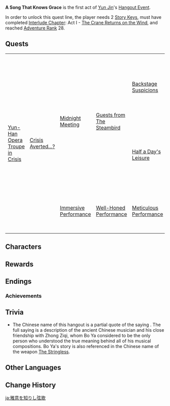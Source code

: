 {{Act Infobox
|image          = Story Card Hangout Yun Jin.png
|type           = Hangout
|actNum         = I
|character      = Yun Jin
|ARReq          = 28
|archonQuestReq = [[Interlude Chapter]]: Act I - [[The Crane Returns on the Wind]]
|keyReq         = 2
}}
'''A Song That Knows Grace ''' is the first act of [[Yun Jin]]'s [[Hangout Event]].

In order to unlock this quest line, the player needs 2 [[Story Key]]s, must have completed [[Interlude Chapter]]: Act I - [[The Crane Returns on the Wind]], and reached [[Adventure Rank]] 28.

==Quests==
{| class="wikitable" style="width:100%;"
|-
| rowspan="6" |[[Countryside Wandering|Yun-Han Opera Troupe in Crisis]]
| rowspan="6" |[[Countryside Wandering|Crisis Averted...?]]
| rowspan="5" |[[After the Curtain Falls|Midnight Meeting]]
| rowspan="5" |[[After the Curtain Falls|Guests from The Steambird]]
| rowspan="3" |[[Backstage Suspicions]]
| colspan="2" |<small>(If you failed the Stealth Mode)</small>
| rowspan="2" |'''Ending: A Shame That the Road is Rocky'''
|-
| rowspan="2" |[[Backstage Suspicions|A Strict Contract]]
|[[Backstage Suspicions|Alerting the Quarry]]
|-
|[[Backstage Suspicions|Long-Term Planning]]
|'''Ending: And Few Friends You Shall Find'''
|-
| rowspan="2" |[[Half a Day's Leisure]]
| rowspan="2" |[[Half a Day's Leisure|On Stage and Behind the Scenes]]
|[[Half a Day's Leisure|Commemorative Photo]]
|'''Ending: Brought Together by Common Interests'''
|-
|'''Ending: A Souvenir Without Sentiment is of Little Worth'''
|-
|[[First Glimpse of Meaning|Immersive Performance]]
|[[First Glimpse of Meaning|Well-Honed Performance]]
|[[First Glimpse of Meaning|Meticulous Performance]]
|'''Ending: The Cast Contemplates the Play's Meaning'''
|}

==Characters==
{{Character Appearances|type=Hangout Event}}

==Rewards==
{{Hangout Event Rewards
|1 hangout memory = {{Card|Adventure EXP|100}}<!--
------------------->{{Card|Primogem|20}}<!--
------------------->{{Card|Guide to Diligence|3}}
|2 hangout memory = {{Card|Adventure EXP|100}}<!--
------------------->{{Card|Hero's Wit|5}}<!--
------------------->{{Card|Prithiva Topaz Fragment|3|3}}
|3 hangout memory = {{Card|Adventure EXP|100}}<!--
------------------->{{Card|Primogem|20}}<!--
------------------->{{Card|Cloud-Shrouded Jade|5|2}}
|4 hangout memory = {{Card|Adventure EXP|100}}<!--
------------------->{{Card|Hero's Wit|5}}<!--
------------------->{{Card|Prithiva Topaz Fragment|3|3}}
|5 hangout memory = {{Card|Adventure EXP|100}}<!--
------------------->{{Card|Primogem|20}}<!--
------------------->{{Card|Guide to Diligence|3}}
}}

==Endings==
{{Hangout Event Endings
|character    = Yun Jin
|act          = 1
|ending1      = A Shame That the Road is Rocky
|ending1_text = It looks like Yun Jin will be busy for a while...
|ending2      = And Few Friends You Shall Find
|ending2_text = It is far easier to earn a million Mora than to find someone who knows your heart.
|ending3      = Brought Together by Common Interests
|ending3_text = A photo together, for memory's sake.
|ending4      = A Souvenir Without Sentiment is of Little Worth
|ending4_text = The thing really worth remembering is perhaps not some autographed picture...
|ending5      = The Cast Contemplates the Play's Meaning
|ending5_text = Train a little harder today, that some day you might perform on the same stage.
}}

===Achievements===
{{Achievement Topic Table|quest=A Song That Knows Grace|requirements=1}}

==Trivia==
*The Chinese name of this hangout is a partial quote of the saying {{zh|闻弦歌知雅意|rm=wěn xián'gē zhī yǎyì|tl=[the person who] hears the song plucked on a stringed instrument understands the meaning concealed within}}. The full saying is a description of the ancient Chinese musician {{w|Bo_Ya#The_story_about_Zhiyin|Bo Ya}} and his close friendship with Zhong Ziqi, whom Bo Ya considered to be the only person who understood the true meaning behind all of his musical compositions. Bo Ya's story is also referenced in the Chinese name of the weapon [[The Stringless#Etymology|The Stringless]].

==Other Languages==
{{Other Languages
|en      = A Song That Knows Grace
|zhs     = 弦歌知雅意
|zhs_rm  = Xián'gē Zhī Yǎyì
|zht     = 弦歌知雅意
|zht_rm  = Xián'gē Zhī Yǎyì
|zh_tl   = The Plucked Song Knows the Elegant Intentions
|zh_note = {{zh|雅意|rm=yǎyì}} can also be translated as "hidden meaning". See [[#Trivia|Trivia]].
|ja      = 雅意を知りし弦歌
|ja_rm   = Kai wo Shirushi Genka{{Assumed}}
|ja_tl   = Singing and Music That Know Elegance
|ko      = 현가(絃歌)와 아의(雅意)
|ko_rm   = Hyeongawa Aui
|ko_tl   = String Song and Elegant Intentions
|es      = Canción de gracia
|es_tl   = Song of Grace
|fr      = Un récital d'élégance
|fr_tl   = A Recital of Elegance
|ru      = Звуки музыки
|ru_tl   = Sounds of Music
|th      = เสียงขับขานอันงามสง่า
|th_rm   = Siang Khapkhan an Ngam-sa-nga
|th_tl   = Voice that Full of Grace
|vi      = Đàn Ca Và Nhã Ý
|vi_tl   = 
|de      = Theater der Gefühle
|de_tl   = Theatre of Feelings
|id      = Nyanyian Penuh Keanggunan
|id_tl   = Song that Full of Grace
|pt      = Canção de Graças
|pt_tl   = Song of Graces
|tr      = Kaderin Şarkısı
|tr_tl   = 
|it      = Una canzone piena di grazia
|it_tl   = 
}}

==Change History==
{{Change History|2.4}}

[[ja:雅意を知りし弦歌]]